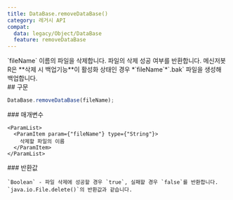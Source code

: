 ```yaml
---
title: DataBase.removeDataBase()
category: 레거시 API
compat:
  data: legacy/Object/DataBase
  feature: removeDataBase
---
```


<Section>
  `fileName` 이름의 파일을 삭제합니다. 파일의 삭제 성공 여부를 반환합니다.
  메신저봇R은 **삭제 시 백업기능**이 활성화 상태인 경우 *`fileName`*`.bak` 파일을 생성해 백업합니다.
</Section>
<Section>
  ## 구문

  ~~~js
  DataBase.removeDataBase(fileName);
  ~~~

  <Section>
    ### 매개변수

    <ParamList>
      <ParamItem param={"fileName"} type={"String"}>
        삭제할 파일의 이름
      </ParamItem>
    </ParamList>
  </Section>
  <Section>
    ### 반환값

    `Boolean` - 파일 삭제에 성공할 경우 `true`, 실패할 경우 `false`를 반환합니다. `java.io.File.delete()`의 반환값과 같습니다.
  </Section>
</Section>